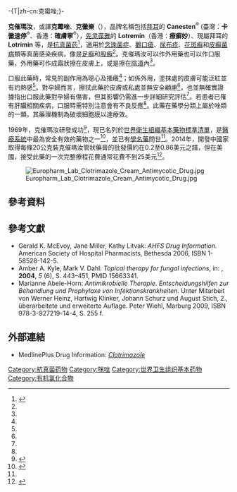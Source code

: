 -{T|zh-cn:克霉唑;}-{{medical}}
{{drugbox
| verifiedrevid = 417408456
| IUPAC_name = 1-[(2-chlorophenyl)(diphenyl)methyl]-1''H''-imidazole
| image = Clotrimazole.png
| image2 = Clotrimazole-xtal-3D-balls.png
| width=200
| CAS_number_Ref = {{cascite|correct|CAS}}
| UNII_Ref = {{fdacite|correct|FDA}}
| UNII = G07GZ97H65
| InChI = 1/C22H17ClN2/c23-21-14-8-7-13-20(21)22(25-16-15-24-17-25,18-9-3-1-4-10-18)19-11-5-2-6-12-19/h1-17H
| smiles = Clc1ccccc1C(c2ccccc2)(c3ccccc3)n4ccnc4
| InChIKey = VNFPBHJOKIVQEB-UHFFFAOYAO
| ChEMBL_Ref = {{ebicite|correct|EBI}}
| ChEMBL = 104
| StdInChI_Ref = {{stdinchicite|correct|chemspider}}
| StdInChI = 1S/C22H17ClN2/c23-21-14-8-7-13-20(21)22(25-16-15-24-17-25,18-9-3-1-4-10-18)19-11-5-2-6-12-19/h1-17H
| StdInChIKey_Ref = {{stdinchicite|correct|chemspider}}
| StdInChIKey = VNFPBHJOKIVQEB-UHFFFAOYSA-N
| CAS_number = 23593-75-1
| ChemSpiderID_Ref = {{chemspidercite|correct|chemspider}}
| ChemSpiderID = 2710
| ATC_prefix = A01
| ATC_suffix = AB18
| ATC_supplemental = {{ATC|D01|AC01}} {{ATC|G01|AF02}} {{ATCvet|J02|AB90}}
| PubChem = 2812
| DrugBank = APRD00244
| KEGG_Ref = {{keggcite|correct|kegg}}
| KEGG = D00282
| C=22 | H=17 | Cl=1 | N=2
| molecular_weight = 344.837 g/mol
| bioavailability = 口服時吸收不佳且不穩定
| protein_bound = 90%
| metabolism = [[肝臟|肝病治療]]
| elimination_half-life = 2小時
| pregnancy_AU = A
| pregnancy_category = C (口服) & B (外用) <small>([[美國|美]])</small>
| legal_AU =
| legal_UK = P
| legal_US =
| legal_status =
| routes_of_administration = [[外用|外用]]
}}

<!-- Definition and medical uses -->
'''克催瑪汝'''，或譯'''克霉唑'''、'''克黴樂'''（{{lang-en|Clotrimazole}}），品牌名稱包括[[拜耳|拜耳]]的 '''Canesten'''<sup>®</sup> (臺灣：'''卡黴速停'''<sup>®</sup>、香港：'''確膚寧'''<sup>®</sup>），[[先灵葆雅|先灵葆雅]]的 '''Lotremin'''（香港：'''療癬妙'''）、現屬拜耳的 '''Lotrimin''' 等，是[[抗真菌药|抗真菌药]]<ref name=AHFS2016>{{cite web|author1=American Society of Health-System Pharmacists|title=Clotrimazole Monograph for Professionals|url=https://www.drugs.com/monograph/clotrimazole.html|website=www.drugs.com|accessdate=28 October 2016|date=8 February 2016|deadurl=no|archiveurl=https://web.archive.org/web/20161028154036/https://www.drugs.com/monograph/clotrimazole.html|archivedate=2016-10-28|df=}}</ref>，適用於[[念珠菌症|念珠菌症]]、[[鵝口瘡|鵝口瘡]]、[[尿布疹|尿布疹]]、[[花斑癬|花斑癬]]和[[皮癬菌病|皮癬菌病]]類等真菌感染疾病，像是[[足癬|足癬]]和[[股癬|股癬]]<ref name=AHFS2016/>。克催瑪汝可以作外用藥也可以作口服藥，外用藥可作成霜狀擦在皮膚上，或是擦在[[陰道|陰道]]內<ref name=AHFS2016/>。

<!-- Side effects and mechanism -->
口服此藥時，常見的副作用為噁心及搔癢<ref name=AHFS2016/>；如係外用，塗抹處的皮膚可能泛紅並有灼熱感<ref name=AHFS2016/>。對孕婦而言，擦拭此藥於皮膚或私處並無安全顧慮<ref name=AHFS2016/>，也並無確實證據指出口服此藥對孕婦有傷害，但其影響仍需進一步詳細研究評估<ref name=AHFS2016/>。若患者已罹有肝臟相關疾病，口服時需特別注意會有不良反應<ref name=AHFS2016/>。此藥在藥學分類上屬於唑類的一類，其藥理機制為破壞細胞膜以達療效。

<!-- History and culture -->
1969年，克催瑪汝研發成功<ref name=Wal2012>{{cite book|last1=Walker|first1=S. R.|title=Trends and Changes in Drug Research and Development|date=2012|publisher=Springer Science & Business Media|isbn=9789400926592|page=109|url=https://books.google.com/books?id=FB_2CAAAQBAJ&pg=PA109|language=en|deadurl=no|archiveurl=https://web.archive.org/web/20170910151826/https://books.google.com/books?id=FB_2CAAAQBAJ&pg=PA109|archivedate=2017-09-10|df=|access-date=2019-08-06}}</ref>，現已名列於[[世界衛生組織基本藥物標準清單|世界衛生組織基本藥物標準清單]]，是[[醫療系統|醫療系統]]中最為安全有效的藥物之一<ref name=WHO19th>{{cite web|title=WHO Model List of Essential Medicines (19th List)|url=http://www.who.int/medicines/publications/essentialmedicines/EML_2015_FINAL_amended_NOV2015.pdf?ua=1|work=World Health Organization|accessdate=8 December 2016|date=April 2015|deadurl=no|archiveurl=https://web.archive.org/web/20161213052708/http://www.who.int/medicines/publications/essentialmedicines/EML_2015_FINAL_amended_NOV2015.pdf?ua=1|archivedate=2016-12-13|df=}}</ref>，並已有[[通用名藥物|學名藥]]問世<ref name=AHFS2016/>。2014年，開發中國家取得每條20公克裝克催瑪汝管狀藥膏的批發價約在0.2至0.86美元之譜，但在美國，接受此藥的一次完整療程花費通常花費不到25美元<ref name=Tara2016>{{cite book|title=Tarascon Pharmacopoeia 2016 Professional Desk Reference Edition|date=2016|publisher=Jones & Bartlett Publishers|isbn=9781284095302|page=176|url=https://books.google.com/books?id=iu7PDAAAQBAJ&pg=PA176|language=en|deadurl=no|archiveurl=https://web.archive.org/web/20161028155043/https://books.google.com/books?id=iu7PDAAAQBAJ&pg=PA176|archivedate=2016-10-28|df=|access-date=2019-08-06}}</ref>。

[[File:Europharm_Lab_Clotrimazole_Cream_Antimycotic_Drug.jpg|thumb]]

==參考資料==
{{reflist}}

==參考文獻==
{{refbegin}}
* Gerald K. McEvoy, Jane Miller, Kathy Litvak: ''AHFS Drug Information.'' American Society of Hospital Pharmacists, Bethesda 2006, ISBN 1-58528-142-5.
* Amber A. Kyle, Mark V. Dahl: ''Topical therapy for fungal infections'', in: ''{{le|美國臨床皮膚病學期刊|American Journal of Clinical Dermatology|American Journal of Clinical Dermatology}}'', '''2004''', ''5'' (6), S. 443–451, PMID 15663341.
* Marianne Abele-Horn: ''Antimikrobielle Therapie. Entscheidungshilfen zur Behandlung und Prophylaxe von Infektionskrankheiten.'' Unter Mitarbeit von Werner Heinz, Hartwig Klinker, Johann Schurz und August Stich, 2., überarbeitete und erweiterte Auflage. Peter Wiehl, Marburg 2009, {{de icon}} ISBN 978-3-927219-14-4, S. 255 f.
{{refend}}

==外部連結==
{{Commonscat|Clotrimazole|Clotrimazol}}
{{Wiktionary}}
* MedlinePlus Drug Information: [http://www.nlm.nih.gov/medlineplus/druginfo/medmaster/a682753.html ''Clotrimazole''] {{Wayback|url=http://www.nlm.nih.gov/medlineplus/druginfo/medmaster/a682753.html |date=20081001223308 }}

{{Mineralocorticoids}}
{{Authority control}}

[[Category:抗真菌药物|Category:抗真菌药物]]
[[Category:咪唑|Category:咪唑]]
[[Category:世界卫生组织基本药物|Category:世界卫生组织基本药物]]
[[Category:有机氯化合物|Category:有机氯化合物]]